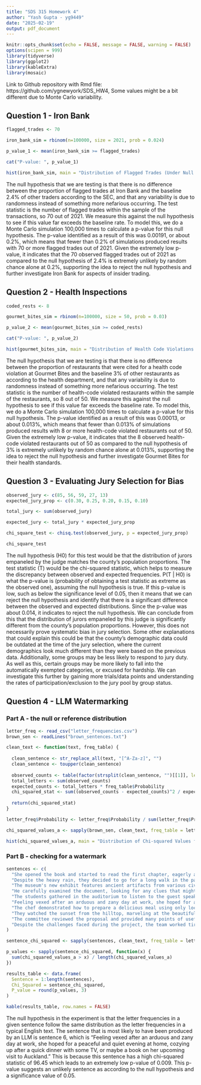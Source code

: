 ---
title: "SDS 315 Homework 4"
author: "Yash Gupta - yg9449"
date: "2025-02-19"
output: pdf_document
---

```{r setup, include=FALSE}
knitr::opts_chunk$set(echo = FALSE, message = FALSE, warning = FALSE)
options(scipen = 999)
library(tidyverse)
library(ggplot2)
library(kableExtra)
library(mosaic)
```

Link to Github repository with Rmd file: https://github.com/ygnewyork/SDS_HW4, Some values might be a bit different due to Monte Carlo variability.

\newpage

## Question 1 - Iron Bank

```{r}

flagged_trades <- 70

iron_bank_sim = rbinom(n=100000, size = 2021, prob = 0.024)

p_value_1 <- mean(iron_bank_sim >= flagged_trades)

cat("P-value: ", p_value_1)

hist(iron_bank_sim, main = "Distribution of Flagged Trades (Under Null Hypothesis)", xlab = "Number of Flagged Trades")

```
The null hypothesis that we are testing is that there is no difference between the proportion of flagged trades at Iron Bank and the baseline 2.4% of other traders according to the SEC, and that any variability is due to randomness instead of something more nefarious occurring. The test statistic is the number of flagged trades within the sample of the transactions, so 70 out of 2021. We measure this against the null hypothesis to see if this value far exceeds the baseline rate. To model this, we do a Monte Carlo simulation 100,000 times to calculate a p-value for this null hypothesis. The p-value identified as a result of this was 0.00191, or about 0.2%, which means that fewer than 0.2% of simulations produced results with 70 or more flagged trades out of 2021. Given the extremely low p-value, it indicates that the 70 observed flagged trades out of 2021 as compared to the null hypothesis of 2.4% is extremely unlikely by random chance alone at 0.2%, supporting the idea to reject the null hypothesis and further investigate Iron Bank for aspects of insider trading.

\newpage

## Question 2 - Health Inspections

```{r}

coded_rests <- 8

gourmet_bites_sim = rbinom(n=100000, size = 50, prob = 0.03)

p_value_2 <- mean(gourmet_bites_sim >= coded_rests)

cat("P-value: ", p_value_2)

hist(gourmet_bites_sim, main = "Distribution of Health Code Violations (Under Null Hypothesis)", xlab = "Number of Health Code Violations")

```
The null hypothesis that we are testing is that there is no difference between the proportion of restaurants that were cited for a health code violation at Gourmet Bites and the baseline 3% of other restaurants as according to the health department, and that any variability is due to randomness instead of something more nefarious occurring. The test statistic is the number of health-code violated restaurants within the sample of the restaurants, so 8 out of 50. We measure this against the null hypothesis to see if this value far exceeds the baseline rate. To model this, we do a Monte Carlo simulation 100,000 times to calculate a p-value for this null hypothesis. The p-value identified as a result of this was 0.00013, or about 0.013%, which means that fewer than 0.013% of simulations produced results with 8 or more health-code violated restaurants out of 50. Given the extremely low p-value, it indicates that the 8 observed health-code violated restaurants out of 50 as compared to the null hypothesis of 3% is extremely unlikely by random chance alone at 0.013%, supporting the idea to reject the null hypothesis and further investigate Gourmet Bites for their health standards.

\newpage

## Question 3 - Evaluating Jury Selection for Bias

```{r}

observed_jury <- c(85, 56, 59, 27, 13)
expected_jury_prop <- c(0.30, 0.25, 0.20, 0.15, 0.10)

total_jury <- sum(observed_jury)

expected_jury <- total_jury * expected_jury_prop

chi_square_test <- chisq.test(observed_jury, p = expected_jury_prop)

chi_square_test

```
The null hypothesis (H0) for this test would be that the distribution of jurors empaneled by the judge matches the county's population proportions. The test statistic (T) would be the chi-squared statistic, which helps to measure the discrepancy between observed and expected frequencies. P(T | H0) is what the p-value is (probability of obtaining a test statistic as extreme as the observed one), assuming the null hypothesis is true. If this p-value is low, such as below the significance level of 0.05, then it means that we can reject the null hypothesis and identify that there is a significant difference between the observed and expected distributions. Since the p-value was about 0.014, it indicates to reject the null hypothesis. We can conclude from this that the distribution of jurors empaneled by this judge is significantly different from the county's population proportions. However, this does not necessarily prove systematic bias in jury selection. Some other explanations that could explain this could be that the county's demographic data could be outdated at the time of the jury selection, where the current demographics look much different than they were based on the previous data. Additionally, some groups may be less likely to respond to jury duty. As well as this, certain groups may be more likely to fall into the automatically exempted categories, or excused for hardship. We can investigate this further by gaining more trials/data points and understanding the rates of participation/exclusion to the jury pool by group status.    

\newpage

## Question 4 - LLM Watermarking

### Part A - the null or reference distribution

```{r}

letter_freq <- read_csv("letter_frequencies.csv")
brown_sen <- readLines("brown_sentences.txt")

clean_text <- function(text, freq_table) {
  
  clean_sentence <- str_replace_all(text, "[^A-Za-z]", "")
  clean_sentence <- toupper(clean_sentence)
  
  observed_counts <- table(factor(strsplit(clean_sentence, "")[[1]], levels = freq_table$Letter))
  total_letters <- sum(observed_counts)
  expected_counts <- total_letters * freq_table$Probability
  chi_squared_stat <- sum((observed_counts - expected_counts)^2 / expected_counts)
  
  return(chi_squared_stat)
}

letter_freq$Probability <- letter_freq$Probability / sum(letter_freq$Probability)

chi_squared_values_a <- sapply(brown_sen, clean_text, freq_table = letter_freq)  

hist(chi_squared_values_a, main = "Distribution of Chi-squared Values for sentences", xlab = "Chi-squared Statistic")

```

### Part B - checking for a watermark

```{r}

sentences <- c(
  "She opened the book and started to read the first chapter, eagerly anticipating what might come next.",
  "Despite the heavy rain, they decided to go for a long walk in the park, crossing the main avenue by the fountain in the center.",
  "The museum's new exhibit features ancient artifacts from various civilizations around the world.",
  "He carefully examined the document, looking for any clues that might help solve the mystery.",
  "The students gathered in the auditorium to listen to the guest speaker's inspiring lecture.",
  "Feeling vexed after an arduous and zany day at work, she hoped for a peaceful and quiet evening at home, cozying up after a quick dinner with some TV, or maybe a book on her upcoming visit to Auckland.",
  "The chef demonstrated how to prepare a delicious meal using only locally sourced ingredients, focusing mainly on some excellent dinner recipes from Spain.",
  "They watched the sunset from the hilltop, marveling at the beautiful array of colors in the sky.",
  "The committee reviewed the proposal and provided many points of useful feedback to improve the project's effectiveness.",
  "Despite the challenges faced during the project, the team worked tirelessly to ensure its successful completion, resulting in a product that exceeded everyone's expectations."
)

sentence_chi_squared <- sapply(sentences, clean_text, freq_table = letter_freq)

p_values <- sapply(sentence_chi_squared, function(x) {
  sum(chi_squared_values_a > x) / length(chi_squared_values_a)
})

results_table <- data.frame(
  Sentence = 1:length(sentences),
  Chi_Squared = sentence_chi_squared,
  P_value = round(p_values, 3)
)

kable(results_table, row.names = FALSE)

```
The null hypothesis in the experiment is that the letter frequencies in a given sentence follow the same distribution as the letter frequencies in a typical English text. The sentence that is most likely to have been produced by an LLM is sentence 6, which is "Feeling vexed after an arduous and zany day at work, she hoped for a peaceful and quiet evening at home, cozying up after a quick dinner with some TV, or maybe a book on her upcoming visit to Auckland." This is because this sentence has a high chi-squared statistic of 96.45 which leads to an extremely low p-value of 0.009. This p-value suggests an unlikely sentence as according to the null hypothesis and a significance value of 0.05.